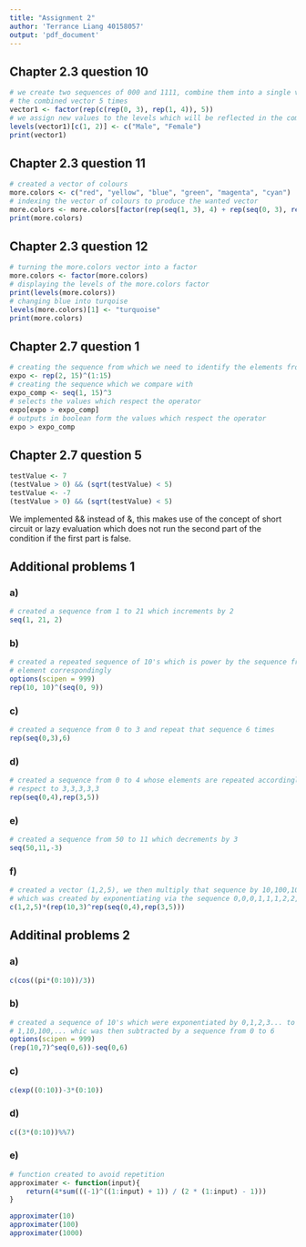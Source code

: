 ---
title: "Assignment 2"
author: 'Terrance Liang 40158057'
output: 'pdf_document'
---

## Chapter 2.3 question 10

```{r}
# we create two sequences of 000 and 1111, combine them into a single vector and repeat
# the combined vector 5 times
vector1 <- factor(rep(c(rep(0, 3), rep(1, 4)), 5))
# we assign new values to the levels which will be reflected in the combined vector
levels(vector1)[c(1, 2)] <- c("Male", "Female")
print(vector1)
```

## Chapter 2.3 question 11

```{r}
# created a vector of colours
more.colors <- c("red", "yellow", "blue", "green", "magenta", "cyan")
# indexing the vector of colours to produce the wanted vector
more.colors <- more.colors[factor(rep(seq(1, 3), 4) + rep(seq(0, 3), rep(3, 4)))]
print(more.colors)
```

## Chapter 2.3 question 12

```{r}
# turning the more.colors vector into a factor
more.colors <- factor(more.colors)
# displaying the levels of the more.colors factor
print(levels(more.colors))
# changing blue into turqoise
levels(more.colors)[1] <- "turquoise"
print(more.colors)
```

## Chapter 2.7 question 1

```{r}
# creating the sequence from which we need to identify the elements from
expo <- rep(2, 15)^(1:15)
# creating the sequence which we compare with
expo_comp <- seq(1, 15)^3
# selects the values which respect the operator
expo[expo > expo_comp]
# outputs in boolean form the values which respect the operator
expo > expo_comp
```

## Chapter 2.7 question 5

```{r}
testValue <- 7
(testValue > 0) && (sqrt(testValue) < 5)
testValue <- -7
(testValue > 0) && (sqrt(testValue) < 5)
```
We implemented && instead of &, this makes use of the concept of short circuit or lazy evaluation which does not run the second part of the condition if the first part is false.

## Additional problems 1

### a)

```{r}
# created a sequence from 1 to 21 which increments by 2
seq(1, 21, 2)
```

### b)

```{r}
# created a repeated sequence of 10's which is power by the sequence fro 0 to 9 for each 
# element correspondingly
options(scipen = 999)
rep(10, 10)^(seq(0, 9))
```

### c)

```{r}
# created a sequence from 0 to 3 and repeat that sequence 6 times
rep(seq(0,3),6)
```

### d)

```{r}
# created a sequence from 0 to 4 whose elements are repeated accordingly with 
# respect to 3,3,3,3,3
rep(seq(0,4),rep(3,5))
```

### e)

```{r}
# created a sequence from 50 to 11 which decrements by 3
seq(50,11,-3)
```

### f)

```{r}
# created a vector (1,2,5), we then multiply that sequence by 10,100,1000,10000 
# which was created by exponentiating via the sequence 0,0,0,1,1,1,2,2,2,...
c(1,2,5)*(rep(10,3)^rep(seq(0,4),rep(3,5)))
```

## Additinal problems 2

### a)
```{r}
c(cos((pi*(0:10))/3))
```

### b)
```{r}
# created a sequence of 10's which were exponentiated by 0,1,2,3... to give
# 1,10,100,... whic was then subtracted by a sequence from 0 to 6
options(scipen = 999)
(rep(10,7)^seq(0,6))-seq(0,6)
```

### c)
```{r}
c(exp((0:10))-3*(0:10))
```

### d)
```{r}
c((3*(0:10))%%7)
```

### e)
```{r}
# function created to avoid repetition
approximater <- function(input){
    return(4*sum(((-1)^((1:input) + 1)) / (2 * (1:input) - 1)))
}

approximater(10)
approximater(100)
approximater(1000)
```